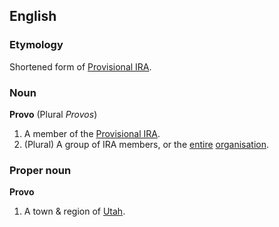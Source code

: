 ==English==

===Etymology===
Shortened form of [[Provisional IRA]].

===Noun===
'''Provo''' (Plural ''Provos'')
# A member of the [[Provisional IRA]].
# (Plural) A group of IRA members, or the [[entire]] [[organisation]].

===Proper noun===
'''Provo'''
# A town & region of [[Utah]].